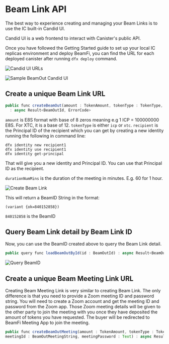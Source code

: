 # Beam Link API

The best way to experience creating and managing your Beam Links is to use the IC built-in Candid UI.

Candid UI is a web frontend to interact with Canister's public API.

Once you have followed the Getting Started guide to set up your local IC replicas environment and deploy BeamFi, you can find the URL for each deployed canister after running `dfx deploy` command.

![Candid UI URLs](/candidurls.png)

![Sample BeamOut Candid UI](/beamout-candid-ui.png)

## Create a unique Beam Link URL

```js
public func createBeamOut(amount : TokenAmount, tokenType : TokenType, recipient : Principal, durationNumMins : Nat32)
  : async Result<BeamOutId, ErrorCode>
```

`amount` is E8S format with base of 8 zeros meaning e.g 1 ICP = 100000000 E8S. For XTC, it is a base of 12.
`tokenType` is either `icp` or `xtc`.
`recipient` is the Principal ID of the recipient which you can get by creating a new identity running the following in command line:

```
dfx identity new recipient1
dfx identity use recipient1
dfx identity get-principal
```

That will give you a new identity and Principal ID. You can use that Principal ID as the recipient.

`durationNumMins` is the duration of the meeting in minutes. E.g. 60 for 1 hour.

![Create Beam Link](/create-beam-link.png)

This will return a BeamID String in the format:

```
(variant {ok=840152858})
```

`840152858` is the BeamID

## Query Beam Link detail by Beam Link ID

Now, you can use the BeamID created above to query the Beam Link detail.

```js
public query func loadBeamOutById(id : BeamOutId) : async Result<BeamOutModelV4, ErrorCode>
```

![Query BeamID](/query-beamid.png)

## Create a unique Beam Meeting Link URL

Creating Beam Meeting Link is very similar to creating Beam Link. The only difference is that you need to provide a Zoom meeting ID and password string.
You will need to create a Zoom account and get the meeting ID and password from the Zoom app. Those Zoom meeting details will be given to the other party to join the meeting with you once they have deposited the amount of tokens you have requested. The buyer will be redirected to BeamFi Meeting App to join the meeting.

```js
public func createBeamOutMeeting(amount : TokenAmount, tokenType : TokenType, recipient : Principal, durationNumMins : Nat32,
meetingId : BeamOutMeetingString, meetingPassword : Text) : async Result<BeamOutId, ErrorCode>
```
